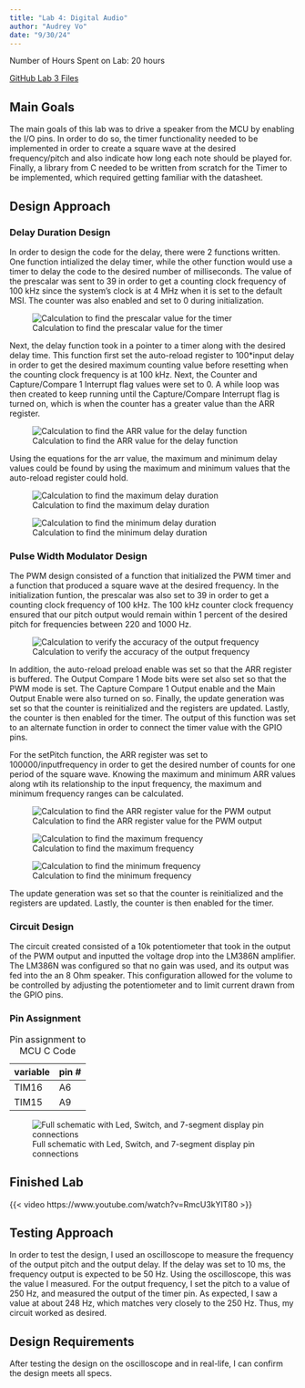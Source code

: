 ```yaml
---
title: "Lab 4: Digital Audio"
author: "Audrey Vo"
date: "9/30/24"
---
```


Number of Hours Spent on Lab: 20 hours

[GitHub Lab 3 Files](https://github.com/audreyvo23/e155-lab4)

## Main Goals
The main goals of this lab was to drive a speaker from the MCU by enabling the I/O pins. In order to do so, the timer functionality needed to be implemented in order to create a square wave at the desired frequency/pitch and also indicate how long each note should be played for. Finally, a library from C needed to be written from scratch for the Timer to be implemented, which required getting familiar with the datasheet.

## Design Approach

### Delay Duration Design
In order to design the code for the delay, there were 2 functions written. One function intialized the delay timer, while the other function would use a timer to delay the code to the desired number of milliseconds. The value of the prescalar was sent to 39 in order to get a counting clock frequency of 100 kHz since the system's clock is at 4 MHz when it is set to the default MSI. The counter was also enabled and set to 0 during initialization.

![Calculation to find the prescalar value for the timer](images/prescalercalc.png)

Next, the delay function took in a pointer to a timer along with the desired delay time. This function first set the auto-reload register to 100*input delay in order to get the desired maximum counting value before resetting when the counting clock frequency is at 100 kHz. Next, the Counter and Capture/Compare 1 Interrupt flag values were set to 0. A while loop was then created to keep running until the Capture/Compare Interrupt flag is turned on, which is when the counter has a greater value than the ARR register.

![Calculation to find the ARR value for the delay function](images/delayarr.png)

Using the equations for the arr value, the maximum and minimum delay values could be found by using the maximum and minimum values that the auto-reload register could hold. 

![Calculation to find the maximum delay duration](images/maxarr.png)

![Calculation to find the minimum delay duration](images/minarr.png)

### Pulse Width Modulator Design 
The PWM design consisted of a function that initialized the PWM timer and a function that produced a square wave at the desired frequency. In the initialization funtion, the prescalar was also set to 39 in order to get a counting clock frequency of 100 kHz. The 100 kHz counter clock frequency ensured that our pitch output would remain within 1 percent of the desired pitch for frequencies between 220 and 1000 Hz. 

![Calculation to verify the accuracy of the output frequency](images/accuracycalc.png)

In addition, the auto-reload preload enable was set so that the ARR register is buffered. The Output Compare 1 Mode bits were set also set so that the PWM mode is set. The Capture Compare 1 Output enable and the Main Output Enable were also turned on so. Finally, the update generation was set so that the counter is reinitialized and the registers are updated. Lastly, the counter is then enabled for the timer. The output of this function was set to an alternate function in order to connect the timer value with the GPIO pins. 

For the setPitch function, the ARR register was set to 100000/inputfrequency in order to get the desired number of counts for one period of the square wave.
Knowing the maximum and minimum ARR values along wtih its relationship to the input frequency, the maximum and minimum frequency ranges can be calculated.

![Calculation to find the ARR register value for the PWM output](images/pwmarr.png)

![Calculation to find the maximum frequency](images/maxpitch.png)

![Calculation to find the minimum frequency](images/minpitch.png)

The update generation was set so that the counter is reinitialized and the registers are updated. Lastly, the counter is then enabled for the timer. 

### Circuit Design
The circuit created consisted of a 10k potentiometer that took in the output of the PWM output and inputted the voltage drop into the LM386N amplifier. The LM386N was configured so that no gain was used, and its output was fed into the an 8 Ohm speaker. This configuration allowed for the volume to be controlled by adjusting the potentiometer and to limit current drawn from the GPIO pins. 

### Pin Assignment

| variable| pin # |
|---------|:------|
| TIM16   |   A6  |  
| TIM15   |   A9  |   

: Pin assignment to MCU C Code

![Full schematic with Led, Switch, and 7-segment display pin connections](images/schematiclab4.png)

## Finished Lab 
{{< video https://www.youtube.com/watch?v=RmcU3kYlT80 >}}

## Testing Approach
In order to test the design, I used an oscilloscope to measure the frequency of the output pitch and the output delay. If the delay was set to 10 ms, the frequency output is expected to be 50 Hz. Using the oscilloscope, this was the value I measured. For the output frequency, I set the pitch to a value of 250 Hz, and measured the output of the timer pin. As expected, I saw a value at about 248 Hz, which matches very closely to the 250 Hz. Thus, my circuit worked as desired.

## Design Requirements
After testing the design on the oscilloscope and in real-life, I can confirm the design meets all specs.


